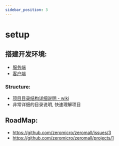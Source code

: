 ```yaml
---
sidebar_position: 3
---
```





# setup

## 搭建开发环境:

- [服务端](./dev/setup.server.md)
- [客户端](./dev/setup.client.md)

### Structure:

- [项目目录结构详细说明 - wiki](https://github.com/zeromicro/zeromall/wiki/project-structure)
- 非常详细的目录说明, 快速理解项目

## RoadMap:

- https://github.com/zeromicro/zeromall/issues/3
- https://github.com/zeromicro/zeromall/projects/1


